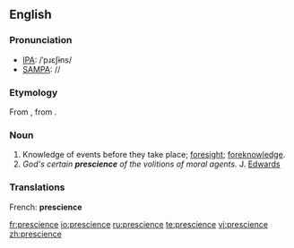 ==English==

===Pronunciation===
*[[IPA]]: /ˈpɹɛʃɨns/
*[[SAMPA]]: //
===Etymology===
From {{etyl|fr|en}} {{term|prescience||lang=fr}}, from {{etyl|la|en}} {{term|praescientia||lang=la}}.

===Noun===
{{en-noun}}

#Knowledge of events before they take place; [[foresight]]; [[foreknowledge]].
#''God's certain '''prescience''' of the volitions of moral agents.'' J. [[Edwards]]

===Translations===
French: '''prescience'''

[[fr:prescience]]
[[io:prescience]]
[[ru:prescience]]
[[te:prescience]]
[[vi:prescience]]
[[zh:prescience]]